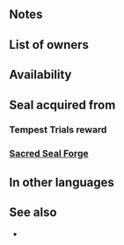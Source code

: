 {{Passive
|name=Atk/Spd Push
|type=A
|exclusive=0
|1name=Atk/Spd Push 1
|1tagid=SID_攻撃速さの渾身1
|1promotionRarity=4
|1promotionTier=1
|alt1name=Atk Spd Push 1
|1effect=At start of combat, if unit's HP = 100%, grants Atk/Spd+3, but if unit attacked, deals 1 damage to unit after combat.
|1required=-
|1cost=60
|2name=Atk/Spd Push 2
|2tagid=SID_攻撃速さの渾身2
|2promotionRarity=5
|2promotionTier=1
|alt2name=Atk Spd Push 2
|2effect=At start of combat, if unit's HP = 100%, grants Atk/Spd+4, but if unit attacked, deals 1 damage to unit after combat.
|2cost=120
|3name=Atk/Spd Push 3
|3tagid=SID_攻撃速さの渾身3
|alt3name=Atk Spd Push 3
|3effect=At start of combat, if unit's HP = 100%, grants Atk/Spd+5, but if unit attacked, deals 1 damage to unit after combat.
|3cost=240
|3next=-
|4name=Atk/Spd Push 4
|4tagid=SID_攻撃速さの渾身4
|alt4name=Atk Spd Push 4
|4effect=At start of combat, if unit's HP ≥ 25%, grants Atk/Spd+7, but after combat, if unit attacked, deals 5 damage to unit.
|4cost=300
|canUseMove={{MoveList|All}}
|canUseWeapon={{WeaponList|All}}
|properties=random_owner
}}
==Notes==
{{Combat boosts}}
{{IfUnitAttacked}}
{{DamageToUnit}}
==List of owners==
{{Skill Hero List}}
==Availability==
{{PassiveFocusList}}
{{PassiveDistributionList}}
{{PassiveCombatManualList}}
==Seal acquired from==
===Tempest Trials reward===
{{Tempest Trials seal reward}}
===[[Sacred Seal Forge]]===
{{SealCosts
|seals=Atk/Spd Push 1;Atk/Spd Push 2;Atk/Spd Push 3
|badgeColor=Azure
|costs1=20;100;20
|costs2=60;200;50
|costs3=400;1000;100
}}
==In other languages==
{{OtherLanguages
|english=Atk/Spd Push
|japanese=攻撃速さの渾身
|german=Angr./Ges.-Zug
|spanishEU=Empuje Ata/Vel
|spanishLA=Empuj. Atq./Vel.
|french=Effort Atq/Vit
|italian=Slancio Att/Vel
|chineseTW=攻擊速度的奮擊
|portuguese=Atq./Vel. pulso
}}
==See also==
*
{{Seals Navbox}}
{{Passives Navbox|A}}